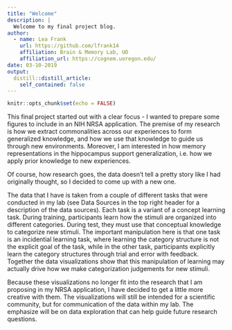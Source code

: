 ```yaml
---
title: "Welcome"
description: |
  Welcome to my final project blog.
author:
  - name: Lea Frank
    url: https://github.com/lfrank14
    affiliation: Brain & Memory Lab, UO
    affiliation_url: https://cognem.uoregon.edu/
date: 03-10-2019
output:
  distill::distill_article:
    self_contained: false
---
```


```r
knitr::opts_chunk$set(echo = FALSE)
```

This final project started out with a clear focus - I wanted to prepare some figures to include in an NIH NRSA application. The premise of my research is how we extract commonalities across our experiences to form generalized knowledge, and how we use that knowledge to guide us through new environments. Moreover, I am interested in how memory representations in the hippocampus support generalization, i.e. how we apply prior knowledge to new experiences. 

Of course, how research goes, the data doesn't tell a pretty story like I had originally thought, so I decided to come up with a new one.

The data that I have is taken from a couple of different tasks that were conducted in my lab (see Data Sources in the top right header for a description of the data sources). Each task is a variant of a concept learning task. During training, participants learn how the stimuli are organized into different categories. During test, they must use that conceptual knowledge to categorize new stimuli. The important manipulation here is that one task is an incidential learning task, where learning the category structure is not the explicit goal of the task, while in the other task, participants explicitly learn the category structures through trial and error with feedback. Together the data visualizations show that this manipulation of learning may actually drive how we make categorization judgements for new stimuli. 

Because these visualizations no longer fit into the research that I am proposing in my NRSA application, I have decided to get a little more creative with them. The visualizations will still be intended for a scientific community, but for communication of the data within my lab. The emphasize will be on data exploration that can help guide future research questions. 
